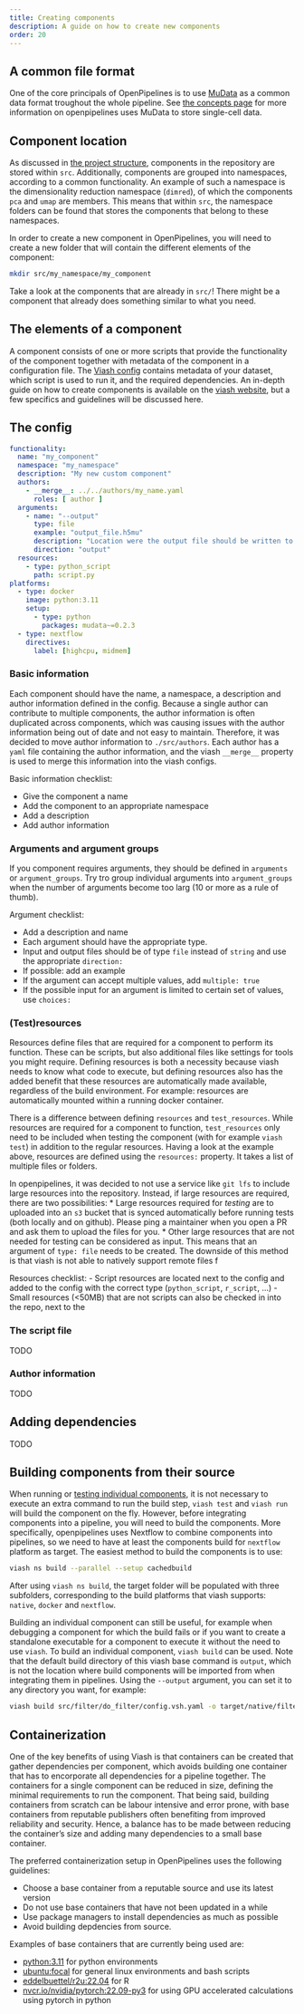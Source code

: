 ```yaml
---
title: Creating components
description: A guide on how to create new components
order: 20
---
```


## A common file format

One of the core principals of OpenPipelines is to use [MuData](https://mudata.readthedocs.io/) as a common data format troughout the whole pipeline. See [the concepts page](/fundamentals/concepts.qmd#sec-common-file-format) for more information on openpipelines uses MuData to store single-cell data.

## Component location
As discussed in [the project structure](project_structure.qmd#sec-project-structure), components in the repository are stored within `src`. Additionally, components are grouped into namespaces, according to a common functionality. An example of such a namespace is the dimensionality reduction namespace (`dimred`), of which the components `pca` and `umap` are members. This means that within `src`, the namespace folders can be found that stores the components that belong to these namespaces. 

In order to create a new component in OpenPipelines, you will need to create a new folder that will contain the different elements of the component:

```bash
mkdir src/my_namespace/my_component
```

:::{.callout-tip}
Take a look at the components that are already in `src/`! There might be a component that already does something similar to what you need.
:::

## The elements of a component
A component consists of one or more scripts that provide the functionality of the component together with metadata of the component in a configuration file. The [Viash config](https://viash.io/reference/config/) contains metadata of your dataset, which script is used to run it, and the required dependencies. An in-depth guide on how to create components is available on the [viash website](https://viash.io/guide/component/create-component.html), but a few specifics and guidelines will be discussed here.

## The config

```yaml
functionality:
  name: "my_component"
  namespace: "my_namespace"
  description: "My new custom component"
  authors:
    - __merge__: ../../authors/my_name.yaml
      roles: [ author ]
  arguments:
    - name: "--output"
      type: file
      example: "output_file.h5mu"
      description: "Location were the output file should be written to."
      direction: "output"
  resources:
    - type: python_script
      path: script.py
platforms:
  - type: docker
    image: python:3.11
    setup:
      - type: python
        packages: mudata~=0.2.3
  - type: nextflow
    directives:
      label: [highcpu, midmem]
```
### Basic information

Each component should have the name, a namespace, a description and author information defined in the config. Because a single author can contribute to multiple components, the author information is often duplicated across components, which was causing issues with the author information being out of date and not easy to maintain. Therefore, it was decided to move author information to `./src/authors`. Each author has a `yaml` file containing the author information, and the viash `__merge__` property is used to merge this information into the viash configs.

Basic information checklist:

  - Give the component a name
  - Add the component to an appropriate namespace
  - Add a description
  - Add author information

### Arguments and argument groups

If you component requires arguments, they should be defined in `arguments` or `argument_groups`. Try tro group individual arguments into `argument_groups` when the number of arguments become too larg  (10 or more as a rule of thumb). 

Argument checklist:

 - Add a description and name
 - Each argument should have the appropriate type.
 - Input and output files should be of type `file` instead of `string` and use the appropriate `direction:` 
 - If possible: add an example
 - If the argument can accept multiple values, add `multiple: true`
 - If the possible input for an argument is limited to certain set of values, use `choices:`

### (Test)resources

Resources define files that are required for a component to perform its function. These can be scripts, but also additional files like settings for tools you might require. Defining resources is both a necessity because viash needs to know what code to execute, but defining resources also has the added benefit that these resources are automatically made available, regardless of the build environment. For example: resources are automatically mounted within a running docker container. 

There is a difference between defining `resources` and `test_resources`. While resources are required for a component to function, `test_resources` only need to be included when testing the component (with for example `viash test`) in addition to the regular resources. Having a look at the example above, resources are defined using the `resources:` property. It takes a list of multiple files or folders.

In openpipelines, it was decided to not use a service like `git lfs` to include large resources into the repository. Instead, if large resources are required, there are two possibilities:
  * Large resources required for _testing_ are to uploaded into an `s3` bucket that is synced automatically before running tests (both locally and on github). Please ping a maintainer when you open a PR and ask them to upload the files for you.
  * Other large resources that are not needed for testing can be considered as input. This means that an argument of `type: file` needs to be created. The downside of this method is that viash is not able to natively support remote files f

Resources checklist:
  - Script resources are located next to the config and added to the config with the correct type (`python_script`, `r_script`, ...)
  - Small resources (<50MB) that are not scripts can also be checked in into the repo, next to the 

### The script file

TODO

### Author information

TODO

## Adding dependencies

TODO

## Building components from their source
When running or [testing individual components](#running-component-unittests), it is not necessary to execute an extra command to run the build step, `viash test` and `viash run` will build the component on the fly. However, before integrating components into a pipeline, you will need to build the components. More specifically, openpipelines uses Nextflow to combine components into pipelines, so we need to have at least the components build for `nextflow` platform as target. The easiest method to build the components is to use:

```bash
viash ns build --parallel --setup cachedbuild
```
After using `viash ns build`, the target folder will be populated with three subfolders, corresponding to the build platforms that viash supports: `native`, `docker` and `nextflow`. 

Building an individual component can still be useful, for example when debugging a component for which the build fails or if you want to create a standalone executable for a component to execute it without the need to use `viash`. To build an individual component, `viash build` can be used. Note that the default build directory of this viash base command is `output`, which is not the location where build components will be imported from when integrating them in pipelines. Using the `--output` argument, you can set it to any directory you want, for example:

```bash
viash build src/filter/do_filter/config.vsh.yaml -o target/native/filter/do_filter/ -p native
```

## Containerization
One of the key benefits of using Viash is that containers can be created that gather dependencies per component,
which avoids building one container that has to encorporate all dependencies for a pipeline together. The containers for a single component can be reduced in size, defining the minimal requirements to run the component. That being said, building containers from scratch can be labour intensive and error prone, with base containers from reputable publishers often benefiting from improved reliability and security. Hence, a balance has to be made between reducing the container's size and adding many dependencies to a small base container.

The preferred containerization setup in OpenPipelines uses the following guidelines:

* Choose a base container from a reputable source and use its latest version
* Do not use base containers that have not been updated in a while
* Use package managers to install dependencies as much as possible
* Avoid building depdencies from source.

Examples of base containers that are currently being used are:

* [python:3.11](https://hub.docker.com/_/python) for python environments
* [ubuntu:focal](https://hub.docker.com/_/ubuntu) for general linux environments and bash scripts
* [eddelbuettel/r2u:22.04](https://eddelbuettel.github.io/r2u/) for R
* [nvcr.io/nvidia/pytorch:22.09-py3](https://catalog.ngc.nvidia.com/orgs/nvidia/containers/pytorch) for using GPU accelerated calculations using pytorch in python
